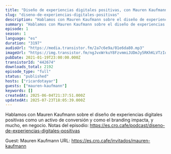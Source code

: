 ```yaml
---
title: "Diseño de experiencias digitales positivas, con Mauren Kaufmann "
slug: "diseno-de-experiencias-digitales-positivas"
description: "Hablamos con Mauren Kaufmann sobre el diseño de experiencias digitales positivas como un activo de conversión y como el branding impacta, y mucho, en negocio.\nNotas del episodio: https://es.cro.cafe/podcast/diseno-de-experiencias-digitales-positivas\n\nGuest: Mauren Kaufmann\nURL: https://es.cro.cafe/invitados/mauren-kaufmann"
summary: "Hablamos con Mauren Kaufmann sobre el diseño de experiencias digitales positivas como un activo de conversión y como el branding impacta, y mucho, en negocio.\r\n\r\nNotas del episodio: https://es.cro.cafe/podcast/diseno-de-experiencias-digitales-positivas"
episode: 1
season: 1
language: "es"
duration: "3197"
audioUrl: "https://media.transistor.fm/2a7c6e9a/01e6da80.mp3"
imageUrl: "https://img.transistor.fm/ngJvxWrkuY8FzvmmiJUDmJy5RKhKLVTzIopSlAciD3w/rs:fill:0:0:1/w:3000/h:3000/q:60/aHR0cHM6Ly9pbWct/dXBsb2FkLXByb2R1/Y3Rpb24udHJhbnNp/c3Rvci5mbS9lYjk4/ZjZjZjQxMDU4ZGY1/OGRlNzE0NThhODA0/OWUzOS5qcGVn.webp"
pubDate: 2021-01-19T23:00:00.000Z
transistorId: "442674"
downloads_total: 2192
episode_type: "full"
status: "published"
hosts: ["ricardotayar"]
guests: ["mauren-kaufmann"]
keywords: []
createdAt: 2025-06-04T21:37:51.000Z
updatedAt: 2025-07-23T18:05:39.000Z
---
```


Hablamos con Mauren Kaufmann sobre el diseño de experiencias digitales positivas como un activo de conversión y como el branding impacta, y mucho, en negocio.
Notas del episodio: https://es.cro.cafe/podcast/diseno-de-experiencias-digitales-positivas

Guest: Mauren Kaufmann
URL: https://es.cro.cafe/invitados/mauren-kaufmann
